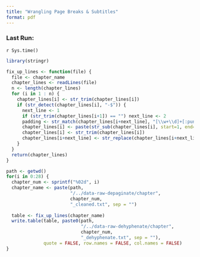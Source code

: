 ```yaml
---
title: "Wrangling Page Breaks & Subtitles"
format: pdf
---
```


### Last Run:
`r Sys.time()`

```r
library(stringr)
```

```r
fix_up_lines <- function(file) {
  file <- chapter_name
  chapter_lines <- readLines(file) 
  n <- length(chapter_lines)
  for (i in 1 : n) {
    chapter_lines[i] <- str_trim(chapter_lines[i])
    if (str_detect(chapter_lines[i], "-$")) {
      next_line <- 1
      if (str_trim(chapter_lines[i+1]) == "") next_line <- 2
      padding <- str_match(chapter_lines[i+next_line], "[\\w+\\d]+[:punct:]?")
      chapter_lines[i] <- paste(str_sub(chapter_lines[i], start=1, end=-2), padding, sep="")
      chapter_lines[i] <- str_trim(chapter_lines[i])
      chapter_lines[i+next_line] <- str_replace(chapter_lines[i+next_line], fixed(padding), "")
    }
  }
  return(chapter_lines)
}
```

```r
path <- getwd()
for(i in 0:28) {
  chapter_num <- sprintf("%02d", i)
  chapter_name <- paste(path, 
                        "/../data-raw-depaginate/chapter", 
                        chapter_num, 
                        "_cleaned.txt", sep = "")
  
  table <- fix_up_lines(chapter_name)
  write.table(table, paste0(path, 
                            "/../data-raw-dehyphenate/chapter", 
                            chapter_num, 
                            "_dehyphenate.txt", sep = ""), 
              quote = FALSE, row.names = FALSE, col.names = FALSE)
}
```
